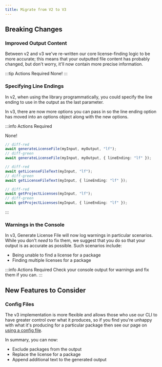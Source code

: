 ```yaml
---
title: Migrate from V2 to V3
---
```



## Breaking Changes

### Improved Output Content

Between v2 and v3 we've re-written our core license-finding logic to be more accurate;
this means that your outputted file content has probably changed, but don't worry, it'll now contain more precise information.

:::tip Actions Required
None!
:::

### Specifying Line Endings

In v2, when using the library programmatically, you could specify the line ending to use in the output as the last parameter.

In v3, there are now more options you can pass in so the line ending option has moved into an options object along with the new options.

:::info Actions Required

<Tabs groupId="apis">
  <TabItem value="cli" label="CLI">
    None!
  </TabItem>
  <TabItem value="programmatic" label="Programmatic use">

```ts
// diff-red
await generateLicenseFile(myInput, myOutput, "lf");
// diff-green
await generateLicenseFile(myInput, myOutput, { lineEnding: "lf" });

// diff-red
await getLicenseFileText(myInput, "lf");
// diff-green
await getLicenseFileText(myInput, { lineEnding: "lf" });

// diff-red
await getProjectLicenses(myInput, "lf");
// diff-green
await getProjectLicenses(myInput, { lineEnding: "lf" });
```

  </TabItem>
</Tabs>

:::

### Warnings in the Console

In v3, Generate License File will now log warnings in particular scenarios. While you don't _need_ to fix them, we suggest that you do so that
your output is as accurate as possible. Such scenarios include:

- Being unable to find a license for a package
- Finding multiple licenses for a package

:::info Actions Required
Check your console output for warnings and fix them if you can.
:::

## New Features to Consider

### Config Files

The v3 implementation is more flexible and allows those who use our CLI to have greater control over what it produces,
so if you find you're unhappy with what it's producing for a particular package then see our page on <a href="./cli/config-file">using a config file</a>.

In summary, you can now:

- Exclude packages from the output
- Replace the license for a package
- Append additional text to the generated output
